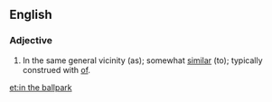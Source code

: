 ==English==

===Adjective===
{{head|en|adjective|head=[[in]] [[the]] [[ballpark]]}}

# {{figuratively}} In the same general vicinity (as); somewhat [[similar]] (to); <span class="use-with-mention">typically construed with <span class="mention">[[of]]</span></span>.

[[et:in the ballpark]]